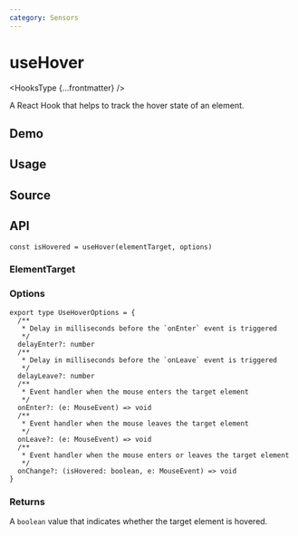 ```yaml
---
category: Sensors
---
```


# useHover


<HooksType {...frontmatter} />

A React Hook that helps to track the hover state of an element.

## Demo


<App />

## Usage



## Source


<Source />

## API

```tsx
const isHovered = useHover(elementTarget, options)
```

### ElementTarget


<Tip type="target" />

### Options

```tsx
export type UseHoverOptions = {
  /**
   * Delay in milliseconds before the `onEnter` event is triggered
   */
  delayEnter?: number
  /**
   * Delay in milliseconds before the `onLeave` event is triggered
   */
  delayLeave?: number
  /**
   * Event handler when the mouse enters the target element
   */
  onEnter?: (e: MouseEvent) => void
  /**
   * Event handler when the mouse leaves the target element
   */
  onLeave?: (e: MouseEvent) => void
  /**
   * Event handler when the mouse enters or leaves the target element
   */
  onChange?: (isHovered: boolean, e: MouseEvent) => void
}
```

### Returns

A `boolean` value that indicates whether the target element is hovered.

